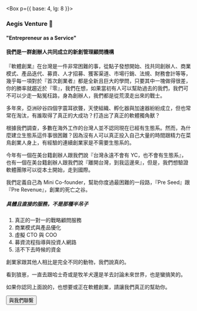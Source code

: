 
<Box p={{ base: 4, lg: 8 }}>

### Aegis Venture 🚀

#### "Entrepreneur as a Service"

#### 我們是一群創辦人共同成立的新創管理顧問機構

『軟體創業』在台灣是一件非常困難的事，從點子發想開始、找共同創辦人、商業模式、產品迭代、募資、人才招募、獲客渠道、市場行銷、法規、財務會計等等，幾乎每一項對於『首次創業者』都是全新且巨大的學問，只要其中一塊做得很差，你的勝率就趨近於『零』，我們在想，如果當初有人可以幫助過去的我們，我們可不可以少走一點冤枉路，身為創辦人，我們都是從荒漠走出來的戰士。

多年來，亞洲矽谷四個字震耳欲聾，天使組織、孵化器與加速器紛紛成立，但也常常在淘汰，有誰取得了真正的大成功？打造出了真正的軟體獨角獸？

根據我們調查，多數在海外工作的台灣人並不認同現在已經有生態系。然而，為什麼建立生態系這件事很困難？因為沒有人可以真正投入自己大量的時間跟精力在菜鳥創業人身上，有經驗的連續創業家是不需要生態系的。

今年有一個在美台籍創辦人跟我們說『台灣永遠不會有 YC，也不會有生態系』，也有一個在美台籍創辦人跟我們說『離開台灣，到我這邊來』，但是，我們想驗證軟體團隊可以從本土開始，走到國際。

我們定義自己為 Mini Co-founder，幫助你度過最困難的一段路，『Pre Seed』跟『Pre Revenue』，創業的死亡之谷。

##### 具體且直接的服務，不是那種半吊子

1. 真正的一對一的戰略顧問服務
2. 商業模式與產品優化
3. 虛擬 CTO 與 COO
4. 募資流程指導與投資人網路
5. 活不下去時候的資金

創業家跟其他人相比是完全不同的動物，我們說真的。

看到狼崽，一直去跟哈士奇或是牧羊犬還是羊去討論未來世界，也是蠻搞笑的。

如果你認同上面說的，也想要或正在軟體創業，請讓我們真正的幫助你。

<NextLink href='mailto:apply@aegis.tw'>
  <Button
    colorScheme='purple'
    bg='purple.400'
    rounded='full'
    px='6'
    _hover={{
      bg: 'purple.500',
    }}>
    <span>與我們聯繫</span>
  </Button>
</NextLink>

</Box>
